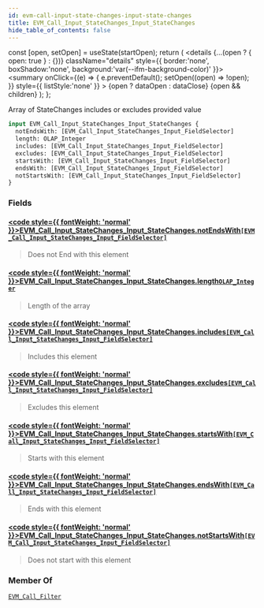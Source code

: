 ```yaml
---
id: evm-call-input-state-changes-input-state-changes
title: EVM_Call_Input_StateChanges_Input_StateChanges
hide_table_of_contents: false
---
```







  const [open, setOpen] = useState(startOpen);
  return (
    <details {...(open ? { open: true } : {})} className="details" style={{ border:'none', boxShadow:'none', background:'var(--ifm-background-color)' }}>
      <summary
        onClick={(e) => {
          e.preventDefault();
          setOpen((open) => !open);
        }}
        style={{ listStyle:'none' }}
      >
      {open ? dataOpen : dataClose}
      </summary>
      {open && children}
    </details>
  );
};










Array of StateChanges includes or excludes provided value


```graphql
input EVM_Call_Input_StateChanges_Input_StateChanges {
  notEndsWith: [EVM_Call_Input_StateChanges_Input_FieldSelector]
  length: OLAP_Integer
  includes: [EVM_Call_Input_StateChanges_Input_FieldSelector]
  excludes: [EVM_Call_Input_StateChanges_Input_FieldSelector]
  startsWith: [EVM_Call_Input_StateChanges_Input_FieldSelector]
  endsWith: [EVM_Call_Input_StateChanges_Input_FieldSelector]
  notStartsWith: [EVM_Call_Input_StateChanges_Input_FieldSelector]
}
```




### Fields

#### [<code style={{ fontWeight: 'normal' }}>EVM_Call_Input_StateChanges_Input_StateChanges.<b>notEndsWith</b></code>](#)<Bullet />[`[EVM_Call_Input_StateChanges_Input_FieldSelector]`](/docs/graphql-reference/inputs/evm-call-input-state-changes-input-field-selector) <Badge class="badge badge--secondary" text="list"/> <Badge class="badge badge--secondary" text="input"/> 
> 
> 
> Does not End with this element
> 

#### [<code style={{ fontWeight: 'normal' }}>EVM_Call_Input_StateChanges_Input_StateChanges.<b>length</b></code>](#)<Bullet />[`OLAP_Integer`](/docs/graphql-reference/inputs/olap-integer) <Badge class="badge badge--secondary" text="input"/> 
> 
> 
> Length of the array
> 

#### [<code style={{ fontWeight: 'normal' }}>EVM_Call_Input_StateChanges_Input_StateChanges.<b>includes</b></code>](#)<Bullet />[`[EVM_Call_Input_StateChanges_Input_FieldSelector]`](/docs/graphql-reference/inputs/evm-call-input-state-changes-input-field-selector) <Badge class="badge badge--secondary" text="list"/> <Badge class="badge badge--secondary" text="input"/> 
> 
> 
> Includes this element
> 

#### [<code style={{ fontWeight: 'normal' }}>EVM_Call_Input_StateChanges_Input_StateChanges.<b>excludes</b></code>](#)<Bullet />[`[EVM_Call_Input_StateChanges_Input_FieldSelector]`](/docs/graphql-reference/inputs/evm-call-input-state-changes-input-field-selector) <Badge class="badge badge--secondary" text="list"/> <Badge class="badge badge--secondary" text="input"/> 
> 
> 
> Excludes this element
> 

#### [<code style={{ fontWeight: 'normal' }}>EVM_Call_Input_StateChanges_Input_StateChanges.<b>startsWith</b></code>](#)<Bullet />[`[EVM_Call_Input_StateChanges_Input_FieldSelector]`](/docs/graphql-reference/inputs/evm-call-input-state-changes-input-field-selector) <Badge class="badge badge--secondary" text="list"/> <Badge class="badge badge--secondary" text="input"/> 
> 
> 
> Starts with this element
> 

#### [<code style={{ fontWeight: 'normal' }}>EVM_Call_Input_StateChanges_Input_StateChanges.<b>endsWith</b></code>](#)<Bullet />[`[EVM_Call_Input_StateChanges_Input_FieldSelector]`](/docs/graphql-reference/inputs/evm-call-input-state-changes-input-field-selector) <Badge class="badge badge--secondary" text="list"/> <Badge class="badge badge--secondary" text="input"/> 
> 
> 
> Ends with this element
> 

#### [<code style={{ fontWeight: 'normal' }}>EVM_Call_Input_StateChanges_Input_StateChanges.<b>notStartsWith</b></code>](#)<Bullet />[`[EVM_Call_Input_StateChanges_Input_FieldSelector]`](/docs/graphql-reference/inputs/evm-call-input-state-changes-input-field-selector) <Badge class="badge badge--secondary" text="list"/> <Badge class="badge badge--secondary" text="input"/> 
> 
> 
> Does not start with this element
> 



### Member Of

[`EVM_Call_Filter`](/docs/graphql-reference/inputs/evm-call-filter)  <Badge class="badge badge--secondary" text="input"/>

